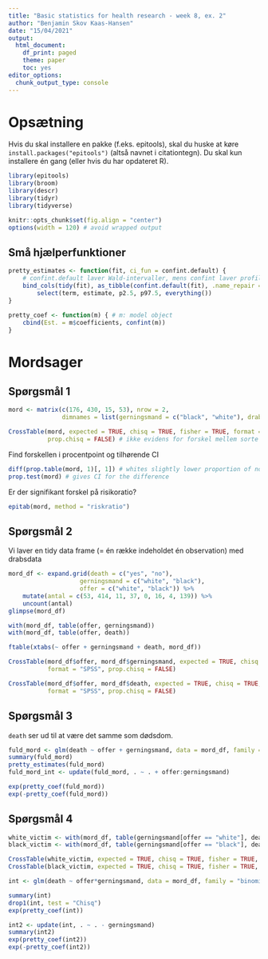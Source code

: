 ```yaml
---
title: "Basic statistics for health research - week 8, ex. 2"
author: "Benjamin Skov Kaas-Hansen"
date: "15/04/2021"
output: 
  html_document: 
    df_print: paged
    theme: paper
    toc: yes
editor_options: 
  chunk_output_type: console
---
```


# Opsætning
Hvis du skal installere en pakke (f.eks. epitools), skal du huske at køre `install.packages("epitools")` (altså navnet i citationtegn). Du skal kun installere én gang (eller hvis du har opdateret R).
```r
library(epitools)
library(broom)
library(descr)
library(tidyr)
library(tidyverse)

knitr::opts_chunk$set(fig.align = "center")
options(width = 120) # avoid wrapped output
```

## Små hjælperfunktioner
```r
pretty_estimates <- function(fit, ci_fun = confint.default) {
	# confint.default laver Wald-intervaller, mens confint laver profile-likelihood-intervaller
	bind_cols(tidy(fit), as_tibble(confint.default(fit), .name_repair = ~ c("p2.5", "p97.5"))) %>% 
		select(term, estimate, p2.5, p97.5, everything())
}

pretty_coef <- function(m) { # m: model object
	cbind(Est. = m$coefficients, confint(m))
}
```

# Mordsager

## Spørgsmål 1
```r
mord <- matrix(c(176, 430, 15, 53), nrow = 2, 
			   dimnames = list(gerningsmand = c("black", "white"), drab = c("nej", "ja")))

CrossTable(mord, expected = TRUE, chisq = TRUE, fisher = TRUE, format = "SPSS", 
		   prop.chisq = FALSE) # ikke evidens for forskel mellem sorte og hvide
```

Find forskellen i procentpoint og tilhørende CI
```r
diff(prop.table(mord, 1)[, 1]) # whites slightly lower proportion of no's
prop.test(mord) # gives CI for the difference
```

Er der signifikant forskel på risikoratio?
```r
epitab(mord, method = "riskratio")
```

## Spørgsmål 2
Vi laver en tidy data frame (= én række indeholdet én observation) med drabsdata
```r
mord_df <- expand.grid(death = c("yes", "no"),
					gerningsmand = c("white", "black"),
					offer = c("white", "black")) %>% 
	mutate(antal = c(53, 414, 11, 37, 0, 16, 4, 139)) %>% 
	uncount(antal)
glimpse(mord_df)
```

```r
with(mord_df, table(offer, gerningsmand))
with(mord_df, table(offer, death))

ftable(xtabs(~ offer + gerningsmand + death, mord_df))
```

```r
CrossTable(mord_df$offer, mord_df$gerningsmand, expected = TRUE, chisq = TRUE, fisher = TRUE, 
		   format = "SPSS", prop.chisq = FALSE)
```

```r
CrossTable(mord_df$offer, mord_df$death, expected = TRUE, chisq = TRUE, fisher = TRUE, 
		   format = "SPSS", prop.chisq = FALSE)
```

## Spørgsmål 3
`death` ser ud til at være det samme som dødsdom.
```r
fuld_mord <- glm(death ~ offer + gerningsmand, data = mord_df, family = binomial)
summary(fuld_mord)
pretty_estimates(fuld_mord)
fuld_mord_int <- update(fuld_mord, . ~ . + offer:gerningsmand)

exp(pretty_coef(fuld_mord))
exp(-pretty_coef(fuld_mord))
```

## Spørgsmål 4
```r
white_victim <- with(mord_df, table(gerningsmand[offer == "white"], death[offer == "white"]))
black_victim <- with(mord_df, table(gerningsmand[offer == "black"], death[offer == "black"]))

CrossTable(white_victim, expected = TRUE, chisq = TRUE, fisher = TRUE, format = "SPSS", prop.chisq = FALSE)
CrossTable(black_victim, expected = TRUE, chisq = TRUE, fisher = TRUE, format = "SPSS", prop.chisq = FALSE)

int <- glm(death ~ offer*gerningsmand, data = mord_df, family = "binomial")

summary(int)
drop1(int, test = "Chisq")
exp(pretty_coef(int))

int2 <- update(int, . ~ . - gerningsmand)
summary(int2)
exp(pretty_coef(int2))
exp(-pretty_coef(int2))
```
